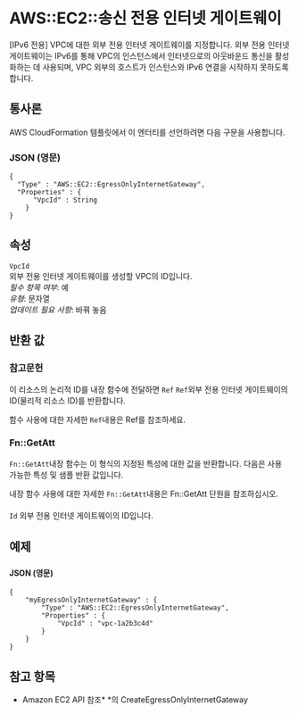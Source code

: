 # AWS::EC2::송신 전용 인터넷 게이트웨이

[IPv6 전용] VPC에 대한 외부 전용 인터넷 게이트웨이를 지정합니다. 외부 전용 인터넷 게이트웨이는 IPv6를 통해 VPC의 인스턴스에서 인터넷으로의 아웃바운드 통신을 활성화하는 데 사용되며, VPC 외부의 호스트가 인스턴스와 IPv6 연결을 시작하지 못하도록 합니다.

## 통사론

AWS CloudFormation 템플릿에서 이 엔터티를 선언하려면 다음 구문을 사용합니다.

### JSON (영문)

```
{
  "Type" : "AWS::EC2::EgressOnlyInternetGateway",
  "Properties" : {
      "VpcId" : String
    }
}
```

## 속성

`VpcId`  
외부 전용 인터넷 게이트웨이를 생성할 VPC의 ID입니다.  
_필수 항목 여부_: 예  
_유형_: 문자열  
_업데이트 필요 사항_: 바꿔 놓음

## 반환 값

### 참고문헌

이 리소스의 논리적 ID를 내장 함수에 전달하면 `Ref` `Ref`외부 전용 인터넷 게이트웨이의 ID(물리적 리소스 ID)를 반환합니다.

함수 사용에 대한 자세한 `Ref`내용은 Ref를 참조하세요.

### Fn::GetAtt

`Fn::GetAtt`내장 함수는 이 형식의 지정된 특성에 대한 값을 반환합니다. 다음은 사용 가능한 특성 및 샘플 반환 값입니다.

내장 함수 사용에 대한 자세한 `Fn::GetAtt`내용은 Fn::GetAtt 단원을 참조하십시오.

####

`Id` 외부 전용 인터넷 게이트웨이의 ID입니다.

## 예제

###

###

#### JSON (영문)

```
{
    "myEgressOnlyInternetGateway" : {
        "Type" : "AWS::EC2::EgressOnlyInternetGateway",
        "Properties" : {
            "VpcId" : "vpc-1a2b3c4d"
        }
    }
}
```

## 참고 항목

- Amazon EC2 API 참조\* \*의 CreateEgressOnlyInternetGateway
